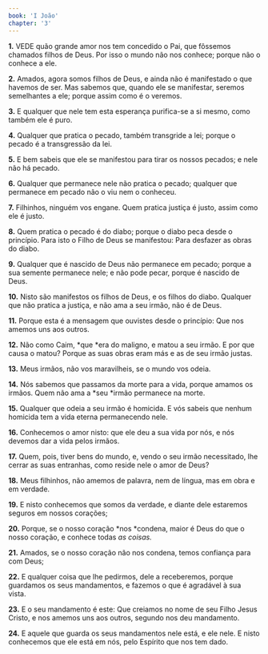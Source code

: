 ```yaml
---
book: 'I João'
chapter: '3'
---
```


**1.** VEDE quão grande amor nos tem concedido o Pai, que fôssemos chamados filhos de Deus. Por isso o mundo não nos conhece; porque não o conhece a ele.

**2.** Amados, agora somos filhos de Deus, e ainda não é manifestado o que havemos de ser. Mas sabemos que, quando ele se manifestar, seremos semelhantes a ele; porque assim como é o veremos.

**3.** E qualquer que nele tem esta esperança purifica-se a si mesmo, como também ele é puro.

**4.** Qualquer que pratica o pecado, também transgride a lei; porque o pecado é a transgressão da lei.

**5.** E bem sabeis que ele se manifestou para tirar os nossos pecados; e nele não há pecado.

**6.** Qualquer que permanece nele não pratica o pecado; qualquer que permanece em pecado não o viu nem o conheceu.

**7.** Filhinhos, ninguém vos engane. Quem pratica justiça é justo, assim como ele é justo.

**8.** Quem pratica o pecado é do diabo; porque o diabo peca desde o princípio. Para isto o Filho de Deus se manifestou: Para desfazer as obras do diabo.

**9.** Qualquer que é nascido de Deus não permanece em pecado; porque a sua semente permanece nele; e não pode pecar, porque é nascido de Deus.

**10.** Nisto são manifestos os filhos de Deus, e os filhos do diabo. Qualquer que não pratica a justiça, e não ama a seu irmão, não é de Deus.

**11.** Porque esta é a mensagem que ouvistes desde o princípio: Que nos amemos uns aos outros.

**12.** Não como Caim, *que *era do maligno, e matou a seu irmão. E por que causa o matou? Porque as suas obras eram más e as de seu irmão justas.

**13.** Meus irmãos, não vos maravilheis, se o mundo vos odeia.

**14.** Nós sabemos que passamos da morte para a vida, porque amamos os irmãos. Quem não ama a *seu *irmão permanece na morte.

**15.** Qualquer que odeia a seu irmão é homicida. E vós sabeis que nenhum homicida tem a vida eterna permanecendo nele.

**16.** Conhecemos o amor nisto: que ele deu a sua vida por nós, e nós devemos dar a vida pelos irmãos.

**17.** Quem, pois, tiver bens do mundo, e, vendo o seu irmão necessitado, lhe cerrar as suas entranhas, como reside nele o amor de Deus?

**18.** Meus filhinhos, não amemos de palavra, nem de língua, mas em obra e em verdade.

**19.** E nisto conhecemos que somos da verdade, e diante dele estaremos seguros em nossos corações;

**20.** Porque, se o nosso coração *nos *condena, maior é Deus do que o nosso coração, e conhece todas *as coisas.*

**21.** Amados, se o nosso coração não nos condena, temos confiança para com Deus;

**22.** E qualquer coisa que lhe pedirmos, dele a receberemos, porque guardamos os seus mandamentos, e fazemos o que é agradável à sua vista.

**23.** E o seu mandamento é este: Que creiamos no nome de seu Filho Jesus Cristo, e nos amemos uns aos outros, segundo nos deu mandamento.

**24.** E aquele que guarda os seus mandamentos nele está, e ele nele. E nisto conhecemos que ele está em nós, pelo Espírito que nos tem dado.